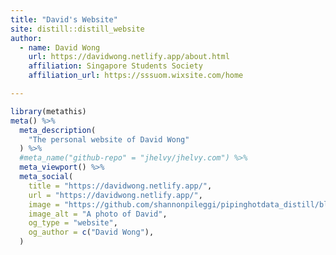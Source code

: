 ```yaml
---
title: "David's Website"
site: distill::distill_website
author:
  - name: David Wong
    url: https://davidwong.netlify.app/about.html
    affiliation: Singapore Students Society
    affiliation_url: https://sssuom.wixsite.com/home

---
```

```r
library(metathis)
meta() %>%
  meta_description(
    "The personal website of David Wong"
  ) %>%
  #meta_name("github-repo" = "jhelvy/jhelvy.com") %>%
  meta_viewport() %>%
  meta_social(
    title = "https://davidwong.netlify.app/",
    url = "https://davidwong.netlify.app/",
    image = "https://github.com/shannonpileggi/pipinghotdata_distill/blob/master/shannon-circle.png?raw=true",
    image_alt = "A photo of David",
    og_type = "website",
    og_author = c("David Wong"),
  )
```